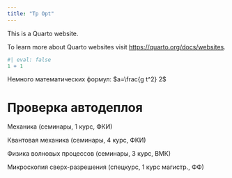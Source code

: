 ```yaml
---
title: "Tp Opt"
---
```


This is a Quarto website.

To learn more about Quarto websites visit <https://quarto.org/docs/websites>.

```r
#| eval: false
1 + 1
```

Немного математических формул: $a=\frac{g t^2} 2$

# Проверка автодеплоя
::: {layout-ncol=4}
Механика
(семинары, 1 курс, ФКИ)


Квантовая механика
(семинары, 4 курс, ФКИ)


Физика волновых процессов
(семинары, 3 курс, ВМК)


Микроскопия сверх-разрешения
(спецкурс, 1 курс магистр., ФФ)
:::
